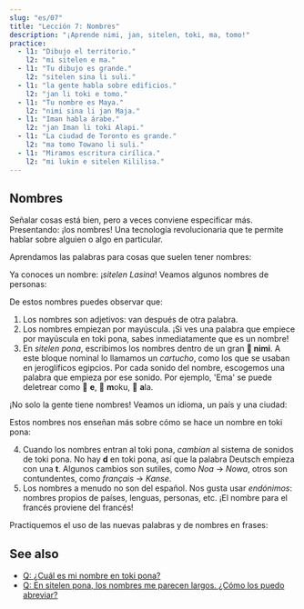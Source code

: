 ```yaml
---
slug: "es/07"
title: "Lección 7: Nombres"
description: "¡Aprende nimi, jan, sitelen, toki, ma, tomo!"
practice:
  - l1: "Dibujo el territorio."
    l2: "mi sitelen e ma."
  - l1: "Tu dibujo es grande."
    l2: "sitelen sina li suli."
  - l1: "la gente habla sobre edificios."
    l2: "jan li toki e tomo."
  - l1: "Tu nombre es Maya."
    l2: "nimi sina li jan Maja."
  - l1: "Iman habla árabe."
    l2: "jan Iman li toki Alapi."
  - l1: "La ciudad de Toronto es grande."
    l2: "ma tomo Towano li suli."
  - l1: "Miramos escritura cirílica."
    l2: "mi lukin e sitelen Kililisa."
---
```



## Nombres

Señalar cosas está bien, pero a veces conviene especificar más. Presentando: ¡los nombres! Una tecnología revolucionaria que te permite hablar sobre alguien o algo en particular.

Aprendamos las palabras para cosas que suelen tener nombres:

<List>
  <Word sl="nimi" m="nombre, palabra" />
  <Word sl="jan" m="persona" />
  <Word sl="sitelen" m="imagen, escritura; dibujar, escribir" />
  <Word sl="toki" m="habla, idioma; hablar" />
  <Word sl="ma" m="tierra, lugar, país" />
  <Word sl="tomo" m="edificio, habitación, casa" />
</List>

Ya conoces un nombre: ¡_sitelen Lasina_! Veamos algunos nombres de personas:

<List>
  <Sentence sl="jan Nowa" m="persona llamada Noa (del español 'Noa')" />
  <Sentence sl="jan Ema" m="persona llamada Emma (del español 'Emma')" />
</List>

De estos nombres puedes observar que:

1. Los nombres son adjetivos: van después de otra palabra.
2. Los nombres empiezan por mayúscula. ¡Si ves una palabra que empiece por mayúscula en toki pona, sabes inmediatamente que es un nombre!
3. En _sitelen pona_, escribimos los nombres dentro de un gran **󱥂 nimi**. A este bloque nominal lo llamamos un _cartucho_, como los que se usaban en jeroglíficos egipcios. Por cada sonido del nombre, escogemos una palabra que empieza por ese sonido. Por ejemplo, 'Ema' se puede deletrear como 󱤉 **e**, 󱤶 **m**oku, 󱤂 **a**la. 

¡No solo la gente tiene nombres! Veamos un idioma, un país y una ciudad:

<List>
  <Sentence
    sl="toki Kanse"
    m="idioma llamado francés (del francés 'français')"
  />
  <Sentence sl="ma Tosi" m="tierra llamada Alemania (del alemán 'Deutsch')" />
  <Sentence
    sl="ma tomo Wasawa"
    m="tierra de edificios llamada Varsovia (del polaco 'Warszawa')"
  />
</List>

Estos nombres nos enseñan más sobre cómo se hace un nombre en toki pona:

4. Cuando los nombres entran al toki pona, _cambian_ al sistema de sonidos de toki pona. No hay **d** en toki pona, así que la palabra Deutsch empieza con una **t**. Algunos cambios son sutiles, como _Noa_ → _Nowa_, otros son contundentes, como _français_ → _Kanse_.
5. Los nombres a menudo no son del español. Nos gusta usar _endónimos_: nombres propios de países, lenguas, personas, etc. ¡El nombre para el francés proviene del francés!

Practiquemos el uso de las nuevas palabras y de nombres en frases:

<List>
  <Sentence sl="waso li lukin e ma." m="El pájaro mira la tierra." />
  <Sentence sl="jan li toki e tomo." m="La gente habla sobre una casa." />
  <Sentence sl="jan pona li toki pona." m="Las personas simpáticas hablan bien." />
  <Sentence sl="nimi ona li jan Kenta." m="Su nombre es Kenta." />
  <Sentence sl="jan Sunita li sitelen e pipi." m="Sunita dibuja un insecto." />
  <Sentence sl="jan Nina li toki Kanse." m="Nina habla francés." />
  <Sentence sl="jan Ema li sona pona e ma Tosi." m="Emma conoce bien Alemania." />
</List>

<Practice exercises={frontmatter.practice} client:load />

## See also
* [Q: ¿Cuál es mi nombre en toki pona?](es/make-a-name)
* [Q: En sitelen pona, los nombres me parecen largos. ¿Cómo los puedo abreviar?](es/simpler-cartouches)
